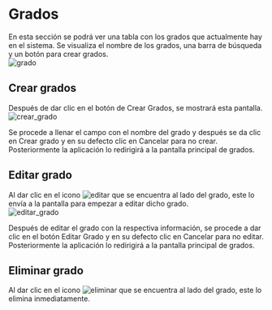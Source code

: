 
# Grados
En esta sección se podrá ver una tabla con los grados que actualmente hay en el sistema. 
Se visualiza el nombre de los grados, una barra de búsqueda y un botón para crear grados.
<br />
<Image src="/grado.png" alt="grado" width={1358} height={606} />

## Crear grados
Después de dar clic en el botón de Crear Grados, se mostrará esta pantalla.
<br />
<Image src="/crear_grado.png" alt="crear_grado" width={1358} height={608} />

Se procede a llenar el campo con el nombre del grado y después se da clic en 
Crear grado y en su defecto clic en Cancelar para no crear. 
Posteriormente la aplicación lo redirigirá a la pantalla principal de grados.

## Editar grado
Al dar clic en el icono <Image src="/pencil.png" alt="editar" width={41} height={44} />  que se encuentra al lado del grado, 
este lo envía a la pantalla para empezar a editar dicho grado.
<br />
<Image src="/editar_grado.png" alt="editar_grado" width={1358} height={607} />

Después de editar el grado con la respectiva información, 
se procede a dar clic en el botón Editar Grado y en su defecto 
clic en Cancelar para no editar. 
Posteriormente la aplicación lo redirigirá a la pantalla principal de grados.

## Eliminar grado
Al dar clic en el icono <Image src="/trash.png" alt="eliminar" width={41} height={44} />  que se encuentra al lado del grado, este lo elimina inmediatamente.
